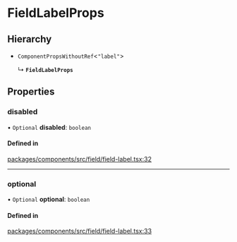 # FieldLabelProps

## Hierarchy

- `ComponentPropsWithoutRef`\<`"label"`\>

  ↳ **`FieldLabelProps`**

## Properties

### disabled

• `Optional` **disabled**: `boolean`

#### Defined in

[packages/components/src/field/field-label.tsx:32](https://github.com/vtex/shoreline/blob/bf9009f50/packages/components/src/field/field-label.tsx#L32)

---

### optional

• `Optional` **optional**: `boolean`

#### Defined in

[packages/components/src/field/field-label.tsx:33](https://github.com/vtex/shoreline/blob/bf9009f50/packages/components/src/field/field-label.tsx#L33)
